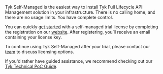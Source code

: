 ---
---

Tyk Self-Managed is the easiest way to install Tyk Full Lifecycle API Management solution in your infrastructure. There is no calling home, and there are no usage limits. You have complete control.

You can quickly [get started](/getting-started/quick-start) with a self-managed trial license by completing the registration on our [website](https://tyk.io/self-managed-trial ). After registering, you’ll receive an email containing your license key.

To continue using Tyk Self-Managed after your trial, please contact our [team](https://tyk.io/contact/) to discuss licensing options.

<ButtonLeft href="https://tyk.io/contact/" color="green" content="Contact us" />

If you'd rather have guided assistance, we recommend checking out our [Tyk Technical PoC Guide](https://tyk.io/customer-engineering/poc/technical-guide/).
